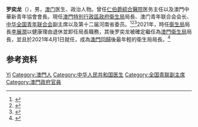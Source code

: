 {{Infobox_officeholder
| name = 罗奕龙<br />{{lang|pt|Lo Iek Long}}
| image name = Luo Yilong.jpg
| sex = 男 
| office1 = [[file:Centro_Hospitalar_Conde_de_São_Januário_logo.svg|20px]] [[仁伯爵綜合醫院|仁伯爵綜合醫院]]醫務主任
| term_start1 = 2020年
| term_end1 = 2021年4月1日
| chief-executive1 = [[賀一誠|賀一誠]]
| predecessor1  = [[李偉成|李偉成]]
| successor1 = [[戴華浩|戴華浩]]
| now = [[file:Serviços_de_Saúde_logo.svg|20px]] [[澳門衛生局|衛生局]]局長
| term_start = 2021年4月1日
| term_end = 
| chief-executive = [[賀一誠|賀一誠]]
| 1blankname= 社會文化司司長
| 1namedata= [[歐陽瑜|歐陽瑜]]
| predecessor = [[李展潤|李展潤]]
| successor = 
| different name =
| Native place = 
| date of birth = {{birth year and age|1980}}
| date of death =
| place of birth = {{MAC-1951}}
| party = 
| place of death = 
| religion = 
| spouse = 
| relatives = 
| educate =
*[[中山大學|中山大學]][[臨床醫學|臨床醫學]]（[[內科|內科]]學）博士
*[[香港大學|香港大學]][[老年醫學|老年醫學]]碩士
*[[北京大學|北京大學]][[臨床醫學|臨床醫學]]碩士
*[[中山醫科大學|中山醫科大學]][[臨床醫學|臨床醫學]]學士
| past =
*[[仁伯爵綜合醫院|仁伯爵綜合醫院]]肺科專科醫生
*社會文化司司長辦公室顧問 （2015年－2021年）
*[[仁伯爵綜合醫院|仁伯爵綜合醫院]]醫務主任（2020年－2021年）
*仁伯爵綜合醫院老人科主任（2015年－2021年）
*失智症診療中心協調員（2016年－2021年）
*衛生局顧問醫生（2018年－2021年）
*仁伯爵綜合醫院領導層助理（2019年－2021年）
| awards =
*澳門特區政府[[社會服務獎章|社會服務獎章]]
*英國愛丁堡皇家內科醫學院院士
|nation=|nationality={{CNMO}}}}

'''罗奕龙'''（{{bd|1980年|}}），男，[[澳门|澳门]]医生、政治人物。曾任[[仁伯爵綜合醫院|仁伯爵綜合醫院]]医务主任以及澳門中華新青年協會會長。現任[[澳門特別行政區政府衛生局|澳門特別行政區政府衛生局]]局長、澳门青年联合会会长、[[中华全国青年联合会|中华全国青年联合会]]副主席以及第十二届河南省委员。<ref>{{Cite web|title=羅奕龍當選青聯新屆會長|url=http://myf.org.mo/news/1283.html|accessdate=2020-08-19|last=|work=澳門青年聯合會|archive-date=2020-09-27|archive-url=https://web.archive.org/web/20200927160425/https://myf.org.mo/news/1283.html|dead-url=no}}</ref><ref>{{Cite web|title=罗奕龙当选全国青联副主席 澳门四委员当选常委|url=http://www.zlb.gov.cn/2020-08/19/c_1210759178.htm|accessdate=2020-08-19|work=中央驻澳联络办}}</ref><ref>{{Cite web|title=罗奕龙当选青联新届会长|url=http://www.ccpit.org/Contents/Channel_4269/2020/0630/1272140/content_1272140.htm|accessdate=2020-08-19|work=中国贸促会}}</ref>2021年，時任[[澳門衛生局|衛生局]]局長[[李展潤|李展潤]]以健康理由退休並卸任局長職務，其後罗奕龙被確定繼任為[[澳門衛生局|澳門衛生局]]局長，並且於2021年4月1日就任，成為[[澳門回歸|澳門回歸]]後最年輕的衛生局局長。<ref>{{cite news |author1=華僑報 |title=現任局長李展潤將退休　羅奕龍將接任衛生局長 |url=http://www.vakiodaily.com/news/view/id/426951 |accessdate=2021-03-05 |work=www.vakiodaily.com}}</ref>

== 参考资料 ==
{{reflist}}

{{2019冠狀病毒病澳門疫情}}
{{中华全国青年联合会第十三届委员会}}

{{Authority control}}
{{DEFAULTSORT:Luo罗}}
[[Category:罗姓|Yi]]
[[Category:澳門人|Category:澳門人]]
[[Category:中华人民共和国医生|Category:中华人民共和国医生]]
[[Category:全国青联副主席|Category:全国青联副主席]]
[[Category:澳門政府官員|Category:澳門政府官員]]

{{中国人物小作品}}